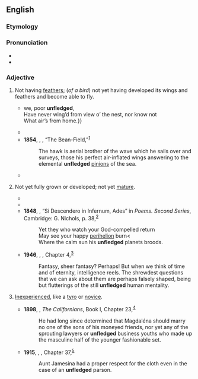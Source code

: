 ==English==

===Etymology===
{{prefix|en|un|fledged}}

===Pronunciation===
* {{IPA|en|/ʌnˈflɛd͡ʒd/}}
* {{audio|en|LL-Q1860 (eng)-Vealhurl-unfledged.wav|Audio (Southern England)}}

===Adjective===
{{en-adj|-}}

# Not having [[feather]]s; (''of a bird'') not yet having developed its wings and feathers and become able to fly.
#: {{syn|en|featherless|callow}}
#: {{ant|en|fledged}}
#* {{RQ:Shakespeare Cymbeline|III|3|text={{...}} we, poor '''unfledged''',<br>Have never wing’d from view o’ the nest, nor know not<br>What air’s from home.}}
#* {{RQ:Austen Persuasion|21|url=http://www.gutenberg.org/files/105/105-h/105-h.htm|text=“The little Durands were there, I conclude,” said she, “with their mouths open to catch the music, like '''unfledged''' sparrows ready to be fed. They never miss a concert.”}}
#* '''1854''', {{w|Henry David Thoreau}}, ''{{w|Walden}}'', “The Bean-Field,”<sup>[http://www.gutenberg.org/files/205/205-h/205-h.htm]</sup>
#*: The hawk is aerial brother of the wave which he sails over and surveys, those his perfect air-inflated wings answering to the elemental '''unfledged''' [[pinion]]s of the sea.
#* {{RQ:Alcott Little Women|2|28|url=http://www.gutenberg.org/files/514/514-h/514-h.htm|text=“Boy and girl. Aren’t they beauties?” said the proud papa, beaming upon the little red squirmers as if they were '''unfledged''' angels.}}
# {{lb|en|figuratively}} Not yet fully grown or developed; not yet [[mature]].
#* {{RQ:Shakespeare Winter's Tale|I|2|text=Temptations have since then been born to’s; for<br>In those '''unfledged''' days was my wife a girl;<br>Your precious self had then not cross’d the eyes<br>Of my young play-fellow.}}
#* {{RQ:Wollstonecraft Vindication|passage=Besides, it is not possible to give a young person a just view of life; he must have struggled with his own passions before he can estimate the force of the temptation which betrayed his brother into vice. Those who are entering life, and those who are departing, see the world from such very different points of view, that they can seldom think alike, unless the '''unfledged''' reason of the former never attempted a solitary flight.}}
#* '''1848''', {{w|James Russell Lowell}}, “Si Descendero in Infernum, Ades” in ''Poems. Second Series'', Cambridge: G. Nichols, p. 38,<sup>[https://catalog.hathitrust.org/Record/008434176]</sup>
#*: Yet they who watch your God-compelled return<br>May see your happy [[perihelion]] burn<<br>Where the calm sun his '''unfledged''' planets broods.
#* '''1946''', {{w|Olaf Stapledon}}, ''{{w|Death into Life}}'', Chapter 4,<sup>[http://gutenberg.net.au/ebooks06/0601281.txt]</sup>
#*: Fantasy, sheer fantasy? Perhaps! But when we think of time and of eternity, intelligence reels. The shrewdest questions that we can ask about them are perhaps falsely shaped, being but flutterings of the still '''unfledged''' human mentality.
# {{lb|en|figuratively}} [[inexperienced|Inexperienced]], like a [[tyro]] or [[novice]].
#: {{ant|en|experienced}}
#* '''1898''', {{w|Gertrude Atherton}}, ''The Californians'', Book I, Chapter 23,<sup>[http://www.gutenberg.org/files/21903/21903-8.txt]</sup>
#*: He had long since determined that Magdaléna should marry no one of the sons of his moneyed friends, nor yet any of the sprouting lawyers or '''unfledged''' business youths who made up the masculine half of the younger fashionable set.
#* '''1915''', {{w|Lucy Maud Montgomery}}, ''{{w|Anne of the Island}}'', Chapter 37,<sup>[http://gutenberg.net.au/ebooks14/1403281h.html]</sup>
#*: Aunt Jamesina had a proper respect for the cloth even in the case of an '''unfledged''' parson.